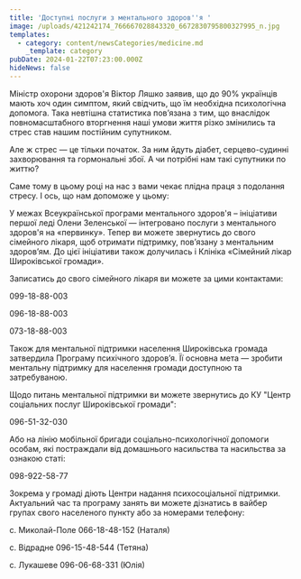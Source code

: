 ```yaml
---
title: 'Доступні послуги з ментального здоров''я '
image: /uploads/421242174_766667028843320_6672830795800327995_n.jpg
templates:
  - category: content/newsCategories/medicine.md
    _template: category
pubDate: 2024-01-22T07:23:00.000Z
hideNews: false
---
```


Міністр охорони здоров'я Віктор Ляшко заявив, що до 90% українців мають хоч один симптом, який свідчить, що їм необхідна психологічна допомога. Така невтішна статистика пов’язана з тим, що внаслідок повномасштабного вторгнення наші умови життя різко змінились та стрес став нашим постійним супутником.

Але ж стрес — це тільки початок. За ним йдуть діабет, серцево-судинні захворювання та гормональні збої. А чи потрібні нам такі супутники по життю?

Саме тому в цьому році на нас з вами чекає плідна праця з подолання стресу. І ось, що нам допоможе у цьому:

У межах Всеукраїнської програми ментального здоров'я – ініціативи першої леді Олени Зеленської — інтегровано  послуги з ментального здоров'я на «первинку». Тепер ви можете звернутись до свого сімейного лікаря, щоб отримати підтримку, повʼязану з ментальним здоровʼям. До цієї ініціативи також долучилась і Клініка «Сімейний лікар Широківської громади».

Записатись до свого сімейного лікаря ви можете за цими контактами:

  099-18-88-003

  096-18-88-003

  073-18-88-003

Також для ментальної підтримки населення Широківська громада затвердила Програму психічного здоров’я. Її основна мета — зробити ментальну підтримку для населення громади доступною та затребуваною. 

Щодо питань ментальної підтримки ви можете звернутись до КУ "Центр соціальних послуг Широківської громади":

  096-51-32-030

Або на лінію  мобільної бригади соціально-психологічної допомоги особам, які постраждали від домашнього насильства та насильства за ознакою статі:

  098-922-58-77

Зокрема у громаді діють Центри надання психосоціальної підтримки. Актуальний час та програму занять ви можете дізнатись в вайбер групах свого населеного пункту або за номерами телефону:

  с. Миколай-Поле 066-18-48-152 (Наталя)

  с. Відрадне 096-15-48-544 (Тетяна)

  с. Лукашеве 096-06-68-331 (Юлія)
